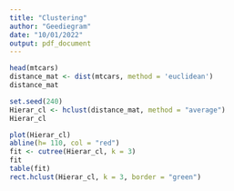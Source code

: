 ```yaml
---
title: "Clustering"
author: "Geediegram"
date: "10/01/2022"
output: pdf_document
---
```


```r
head(mtcars)
distance_mat <- dist(mtcars, method = 'euclidean')
distance_mat
```

```r
set.seed(240)
Hierar_cl <- hclust(distance_mat, method = "average")
Hierar_cl
```
```r
plot(Hierar_cl)
abline(h= 110, col = "red")
fit <- cutree(Hierar_cl, k = 3)
fit
table(fit)
rect.hclust(Hierar_cl, k = 3, border = "green")
```


